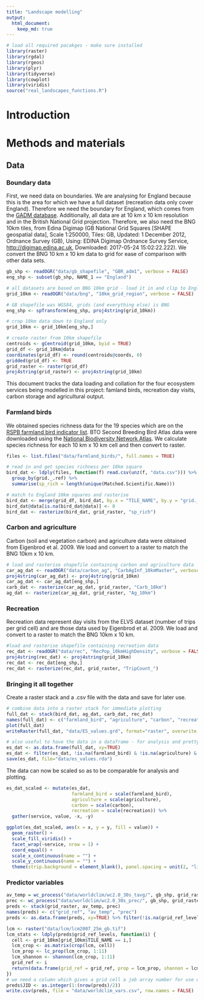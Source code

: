 ```yaml
---
title: "Landscape modelling"
output: 
  html_document:
    keep_md: true
---
```

```r
# load all required pacakges - make sure installed
library(raster)
library(rgdal)
library(rgeos)
library(plyr)
library(tidyverse)
library(cowplot)
library(viridis)
source("real_landscapes_functions.R")
```
# Introduction

# Methods and materials

## Data 
### Boundary data

First, we need data on boundaries. We are analysing for England because this is the area for which we have a full dataset (recreation data only cover England). Therefore we need the boundary for England, which comes from the [GADM database](www.gadm.org). Additionally, all data are at 10 km x 10 km resolution and in the British National Grid projection. Therefore, we also need the BNG 10km tiles, from Edina Digimap (GB National Grid Squares [SHAPE geospatial data], Scale 1:250000, Tiles: GB, Updated: 1 December 2012, Ordnance Survey (GB), Using: EDINA Digimap Ordnance Survey Service, <http://digimap.edina.ac.uk>, Downloaded: 2017-05-24 15:02:22.222). We convert the BNG 10 km x 10 km data to grid for ease of comparison with other data sets. 

```r
gb_shp <- readOGR("data/gb_shapefile", "GBR_adm1", verbose = FALSE)
eng_shp <- subset(gb_shp, NAME_1 == "England")

# all datasets are based on BNG 10km grid - load it in and clip to England
grid_10km <- readOGR("data/bng", "10km_grid_region", verbose = FALSE)

# GB shapefile was WGS84, grids (and everything else) is BNG
eng_shp <- spTransform(eng_shp, proj4string(grid_10km))

# crop 10km data down to England only
grid_10km <- grid_10km[eng_shp,]

# create raster from 10km shapefile
centroids <- gCentroid(grid_10km, byid = TRUE)
grid_df <- grid_10km@data
coordinates(grid_df) <- round(centroids@coords, 0)
gridded(grid_df) <- TRUE
grid_raster <- raster(grid_df)
proj4string(grid_raster) <- proj4string(grid_10km)
```

This document tracks the data loading and collation for the four ecosystem services being modelled in this project: famland birds, recreation day visits, carbon storage and agricultural output. 

### Farmland birds

We obtained species richness data for the 19 species which are on the [RSPB farmland bird indicator list](https://www.rspb.org.uk/our-work/conservation/conservation-and-sustainability/farming/whyfarming/whyfarming/fbi/). BTO Second Breeding Bird Atlas  data were downloaded using the [National Biodiversity Network Atlas](https://nbnatlas.org/). We calculate species richness for each 10 km x 10 km cell and then convert to raster.  

```r
files <- list.files("data/farmland_birds/", full.names = TRUE)

# read in and get species richness per 10km square
bird_dat <- ldply(files, function(f) read.csv(unz(f, "data.csv"))) %>%
  group_by(grid._.ref) %>%
  summarise(sp_rich = length(unique(Matched.Scientific.Name)))

# match to England 10km squares and rasterise
bird_dat <- merge(grid_df, bird_dat, by.x = "TILE_NAME", by.y = "grid._.ref")
bird_dat@data[is.na(bird_dat@data)] <- 0
bird_dat <- rasterize(bird_dat, grid_raster, "sp_rich")
```

### Carbon and agriculture 

Carbon (soil and vegetation carbon) and agriculture data were obtained from Eigenbrod et al. 2009. We load and convert to a raster to match the BNG 10km x 10 km.

```r
# load and rasterise shapefile containing carbon and agriculture data
car_ag_dat <- readOGR("data/carbon_ag", "CarbAgInf_10kmMaster", verbose = FALSE)
proj4string(car_ag_dat) <- proj4string(grid_10km)
car_ag_dat <- car_ag_dat[eng_shp,]
carb_dat <- rasterize(car_ag_dat, grid_raster, "Carb_10km")
ag_dat <- rasterize(car_ag_dat, grid_raster, "Ag_10km")
```

### Recreation

Recreation data represent day visits from the ELVS dataset (number of trips per grid cell) and are those data used by Eigenbrod et al. 2009. We load and convert to a raster to match the BNG 10km x 10 km.

```r
#load and rasterise shapefile containing recreation data
rec_dat <- readOGR("data/rec", "RecPop_10kmHighDensity", verbose = FALSE)
proj4string(rec_dat) <- proj4string(grid_10km)
rec_dat <- rec_dat[eng_shp,]
rec_dat <- rasterize(rec_dat, grid_raster, "TripCount_")
```

### Bringing it all together

Create a raster stack and a .csv file with the data and save for later use.

```r
# combine data into a raster stack for immediate plotting
full_dat <- stack(bird_dat, ag_dat, carb_dat, rec_dat)
names(full_dat) <- c("farmland_bird", "agriculture", "carbon", "recreation")
plot(full_dat)
writeRaster(full_dat, "data/ES_values.grd", format="raster", overwrite = TRUE)

# also useful to have the data in a dataframe - for analysis and pretty plotting (e.g. in ggplot2). 
es_dat <- as.data.frame(full_dat, xy=TRUE)
es_dat <- filter(es_dat, !is.na(farmland_bird) & !is.na(agriculture) & !is.na(carbon) & !is.na(recreation))
save(es_dat, file="data/es_values.rda")
```


The data can now be scaled so as to be comparable for analysis and plotting. 

```r
es_dat_scaled <- mutate(es_dat, 
                        farmland_bird = scale(farmland_bird),
                        agriculture = scale(agriculture),
                        carbon = scale(carbon),
                        recreation = scale(recreation)) %>%
  gather(service, value, -x, -y)

ggplot(es_dat_scaled, aes(x = x, y = y, fill = value)) + 
  geom_raster() + 
  scale_fill_viridis() + 
  facet_wrap(~service, nrow = 1) + 
  coord_equal() + 
  scale_x_continuous(name = "") + 
  scale_y_continuous(name = "") + 
  theme(strip.background = element_blank(), panel.spacing = unit(2, "lines"), axis.ticks=element_blank(), axis.text=element_blank(), axis.line=element_blank())
```

### Predictor variables
```r
av_temp = wc_process("data/worldclim/wc2.0_30s_tavg/", gb_shp, grid_raster, "mean")
prec <- wc_process("data/worldclim/wc2.0_30s_prec/", gb_shp, grid_raster, "sum")
preds <- stack(grid_raster, av_temp, prec)
names(preds) <- c("grid_ref", "av_temp", "prec")
preds <- as.data.frame(preds, xy=TRUE) %>% filter(!is.na(grid_ref_levels))

lcm <- raster("data/lcm/lcm2007_25m_gb.tif")
lcm_stats <- ldply(preds$grid_ref_levels, function(i) {
  cell <- grid_10km[grid_10km$TILE_NAME == i,]
  lcm_crop <- as.matrix(crop(lcm, cell))
  lcm_prop <- lc_prop(lcm_crop, 1:11)
  lcm_shannon <- shannon(lcm_crop, 1:11)
  grid_ref <- i
  return(data.frame(grid_ref = grid_ref, prop = lcm_prop, shannon = lcm_shannon))
})
# we need a column which gives a grid cell a job array number for use on the HPC. Here there are a small enough number of grid cells to go for two per job (i.e. a total of 746 jobs for 1492 cells)
preds$JID <- as.integer(1:(nrow(preds)/2))
write.csv(preds, file = "data/worldclim_vars.csv", row.names = FALSE)
```

